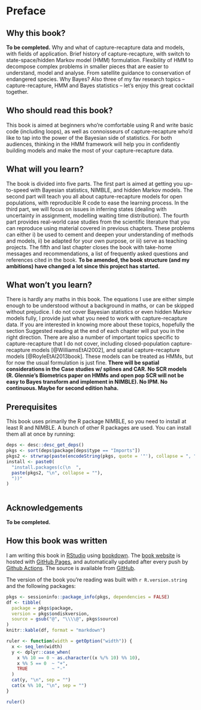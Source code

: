 # Preface {-}

## Why this book? {-}

**To be completed.** Why and what of capture-recapture data and models, with fields of application. Brief history of capture-recapture, with switch to state-space/hidden Markov model (HMM) formulation. Flexibility of HMM to decompose complex problems in smaller pieces that are easier to understand, model and analyse. From satellite guidance to conservation of endangered species. Why Bayes? Also three of my fav research topics -- capture-recapture, HMM and Bayes statistics -- let's enjoy this great cocktail together. 

## Who should read this book? {-}

This book is aimed at beginners who're comfortable using R and write basic code (including loops), as well as connoisseurs of capture-recapture who'd like to tap into the power of the Bayesian side of statistics. For both audiences, thinking in the HMM framework will help you in confidently building models and make the most of your capture-recapture data. 

## What will you learn? {-}

The book is divided into five parts. The first part is aimed at getting you up-to-speed with Bayesian statistics, NIMBLE, and hidden Markov models. The second part will teach you all about capture-recapture models for open populations, with reproducible R code to ease the learning process. In the third part, we will focus on issues in inferring states (dealing with uncertainty in assignment, modelling waiting time distribution). The fourth part provides real-world case studies from the scientific literature that you can reproduce using material covered in previous chapters. These problems can either i) be used to cement and deepen your understanding of methods and models, ii) be adapted for your own purpose, or iii) serve as teaching projects. The fifth and last chapter closes the book with take-home messages and recommendations, a list of frequently asked questions and references cited in the book. **To be amended, the book structure (and my ambitions) have changed a lot since this project has started.**

## What won't you learn? {-}

There is hardly any maths in this book. The equations I use are either simple enough to be understood without a background in maths, or can be skipped without prejudice. I do not cover Bayesian statistics or even hidden Markov models fully, I provide just what you need to work with capture-recapture data. If you are interested in knowing more about these topics, hopefully the section Suggested reading at the end of each chapter will put you in the right direction. There are also a number of important topics specific to capture-recapture that I do not cover, including closed-population capture-recapture models [@WilliamsEtAl2002], and spatial capture-recapture models [@RoyleEtAl2013book]. These models can be treated as HMMs, but for now the usual formulation is just fine.  **There will be spatial considerations in the Case studies w/ splines and CAR. No SCR models (R. Glennie's Biometrics paper on HMMs and open pop SCR will not be easy to Bayes transform and implement in NIMBLE). No IPM. No continuous. Maybe for second edition haha.**

## Prerequisites {-}

This book uses primarily the R package NIMBLE, so you need to install at least R and NIMBLE. A bunch of other R packages are used. You can install them all at once by running:

```r
deps <- desc::desc_get_deps()
pkgs <- sort(deps$package[deps$type == "Imports"])
pkgs2 <- strwrap(paste(encodeString(pkgs, quote = '"'), collapse = ", "), exdent = 2)
install <- paste0(
  "install.packages(c(\n  ", 
  paste(pkgs2, "\n", collapse = ""), 
  "))"
)
```

```r
```

## Acknowledgements {-}

**To be completed.**

## How this book was written {-}

I am writing this book in [RStudio](http://www.rstudio.com/ide/) using [bookdown](http://bookdown.org/). The [book website](https://oliviergimenez.github.io/banana-book) is hosted with [GitHub Pages](https://pages.github.com/), and automatically updated after every push by [Github Actions](https://github.com/features/actions). The source is available from [GitHub](https://github.com/oliviergimenez/banana-book).

The version of the book you're reading was built with `r R.version.string` and the following packages:

```r
pkgs <- sessioninfo::package_info(pkgs, dependencies = FALSE)
df <- tibble(
  package = pkgs$package,
  version = pkgs$ondiskversion,
  source = gsub("@", "\\\\@", pkgs$source)
)
knitr::kable(df, format = "markdown")
```

```r
ruler <- function(width = getOption("width")) {
  x <- seq_len(width)
  y <- dplyr::case_when(
    x %% 10 == 0 ~ as.character((x %/% 10) %% 10),
    x %% 5 == 0  ~ "+",
    TRUE         ~ "-"
  )
  cat(y, "\n", sep = "")
  cat(x %% 10, "\n", sep = "")
}
```

```r
ruler()
```
